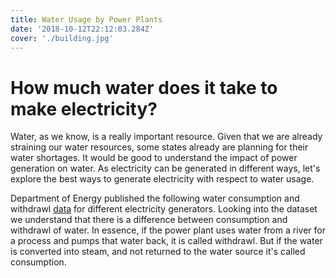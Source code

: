```yaml
---
title: Water Usage by Power Plants
date: '2018-10-12T22:12:03.284Z'
cover: './building.jpg'
---
```


# How much water does it take to make electricity?

Water, as we know, is a really important resource. Given that we are already straining our water resources, some states already are planning for their water shortages. It would be good to understand the impact of power generation on water. As electricity can be generated in different ways, let's explore the best ways to generate electricity with respect to water usage. 

Department of Energy published the following water consumption and withdrawl [data](https://catalog.data.gov/dataset/operational-water-consumption-and-withdrawal-factors-for-electricity-generating-technologi) for different electricity generators. Looking into the dataset we understand that there is a difference between consumption and withdrawl of water. In essence, if the power plant uses water from a river for a process and pumps that water back, it is called withdrawl. But if the water is converted into steam, and not returned to the water source it's called consumption. 

<Watertable />